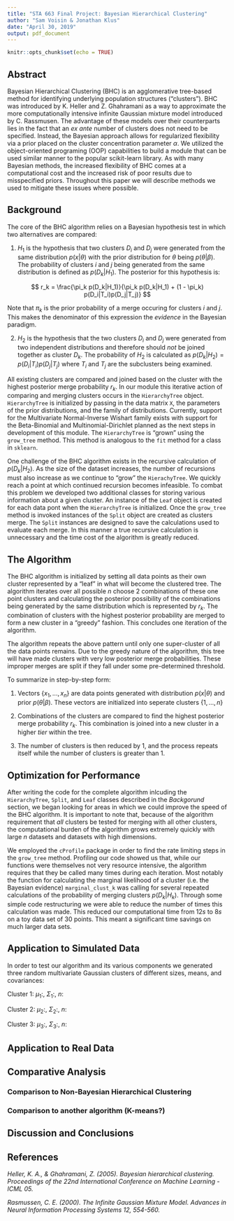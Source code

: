 ```yaml
---
title: "STA 663 Final Project: Bayesian Hierarchical Clustering"
author: "Sam Voisin & Jonathan Klus"
date: "April 30, 2019"
output: pdf_document
---
```


```r
knitr::opts_chunk$set(echo = TRUE)
```

## Abstract

Bayesian Hierarchical Clustering (BHC) is an agglomerative tree-based method for identifying underlying population structures ("clusters"). BHC was introduced by K. Heller and Z. Ghahramani as a way to approximate the more computationally intensive infinite Gaussian mixture model introduced by C. Rassmusen. The advantage of these models over their counterparts lies in the fact that an *ex ante* number of clusters does not need to be specified. Instead, the Bayesian approach allows for regularized flexibility via a prior placed on the cluster concentration parameter $\alpha$. We utilized the object-oriented programing (OOP) capabilities to build a module that can be used similar manner to the popular scikit-learn library. As with many Bayesian methods, the increased flexibility of BHC comes at a computational cost and the increased risk of poor results due to misspecified priors. Throughout this paper we will describe methods we used to mitigate these issues where possible.

## Background

The core of the BHC algorithm relies on a Bayesian hypothesis test in which two alternatives are compared:

1) $H_1$ is the hypothesis that two clusters $D_i$ and $D_j$ were generated from the same distribution $p(x | \theta)$ with the prior distribution for $\theta$ being $p(\theta | \beta)$. The probability of clusters $i$ and $j$ being generated from the same distribution is defined as $p(D_k|H_1)$. The posterior for this hypothesis is:

$$
r_k = \frac{\pi_k p(D_k|H_1)}{\pi_k p(D_k|H_1) + (1 - \pi_k) p(D_i|T_i)p(D_j|T_j)}
$$

Note that $\pi_k$ is the prior probability of a merge occuring for clusters $i$ and $j$. This makes the denominator of this expression the *evidence* in the Bayesian paradigm.

2) $H_2$ is the hypothesis that the two clusters $D_i$ and $D_j$ were generated from two independent distributions and therefore should *not* be joined together as cluster $D_k$. The probability of $H_2$ is calculated as $p(D_k|H_2) = p(D_i|T_i)p(D_j|T_j)$ where $T_i$ and $T_j$ are the subclusters being examined.

All existing clusters are compared and joined based on the cluster with the highest posterior merge probability $r_k$. In our module this iterative action of comparing and merging clusters occurs in the `HierarchyTree` object. `HierarchyTree` is initialized by passing in the data matrix `X`, the parameters of the prior distributions, and the family of distributions. Currently, support for the Multivariate Normal-Inverse Wishart family exists with support for the Beta-Binomial and Multinomial-Dirichlet planned as the next steps in development of this module. The `HierarchyTree` is "grown" using the `grow_tree` method. This method is analogous to the `fit` method for a class in `sklearn`.

One challenge of the BHC algorithm exists in the recursive calculation of $p(D_k|H_2)$. As the size of the dataset increases, the number of recursions must also increase as we continue to "grow" the `HierachyTree`. We quickly reach a point at which continued recursion becomes infeasible. To combat this problem we developed two additional classes for storing various information about a given cluster. An instance of the `Leaf` object is created for each data pont when the `HierarchyTree` is initialized. Once the `grow_tree` method is invoked instances of the `Split` object are created as clusters merge. The `Split` instances are designed to save the calculations used to evaluate each merge. In this manner a true recursive calculation is unnecessary and the time cost of the algorithm is greatly reduced.

## The Algorithm

The BHC algorithm is initialized by setting all data points as their own cluster represented by a "leaf" in what will become the clustered tree. The algorithm iterates over all possible $n$ choose $2$ combinations of these one point clusters and calculating the posterior possibility of the combinations being generated by the same distribution which is represented by $r_k$. The combination of clusters with the highest posterior probability are merged to form a new cluster in a "greedy" fashion. This concludes one iteration of the algorithm.

The algorithm repeats the above pattern until only one super-cluster of all the data points remains. Due to the greedy nature of the algorithm, this tree will have made clusters with very low posterior merge probabilities. These improper merges are split if they fall under some pre-determined threshold.

To summarize in step-by-step form:

1) Vectors $\{x_1, ..., x_n\}$ are data points generated with distribution $p(x | \theta)$ and prior $p(\theta | \beta)$. These vectors are initialized into seperate clusters $\{1, ..., n\}$

2) Combinations of the clusters are compared to find the highest posterior merge probability $r_k$. This combination is joined into a new cluster in a higher *tier* within the tree.

3) The number of clusters is then reduced by $1$, and the process repeats itself while the number of clusters is greater than $1$.

## Optimization for Performance

After writing the code for the complete algorithm inlcuding the `HierarchyTree`, `Split`, and `Leaf` classes described in the *Backgorund* section, we began looking for areas in which we could improve the speed of the BHC algorithm. It is important to note that, because of the algorithm requirement that *all* clusters be tested for merging with all other clusters, the computational burden of the algorithm grows extremely quickly with large $n$ datasets and datasets with high dimensions.

We employed the `cProfile` package in order to find the rate limiting steps in the `grow_tree` method. Profiling our code showed us that, while our functions were themselves not very resource intensive, the algorithm requires that they be called many times during each iteration. Most notably the function for calculating the marginal likelihood of a cluster (i.e. the Bayesian evidence) `marginal_clust_k` was calling for several repeated calculations of the probability of merging clusters $p(D_k|H_k)$. Through some simple code restructuring we were able to reduce the number of times this calculation was made. This reduced our computational time from $12s$ to $8s$ on a toy data set of $30$ points. This meant a significant time savings on much larger data sets.

## Application to Simulated Data

In order to test our algorithm and its various components we generated three random multivariate Gaussian clusters of different sizes, means, and covariances:

Cluster $1$: $\mu_1:$, $\Sigma_1:$, $n:$ 

Cluster $2$: $\mu_2:$, $\Sigma_2:$, $n:$

Cluster $3$: $\mu_3:$, $\Sigma_3:$, $n:$



## Application to Real Data

## Comparative Analysis

### Comparison to Non-Bayesian Hierarchical Clustering

### Comparison to another algorithm (K-means?)

## Discussion and Conclusions



## References

*Heller, K. A., & Ghahramani, Z. (2005). Bayesian hierarchical clustering.
Proceedings of the 22nd International Conference on Machine Learning - ICML 05.*

*Rasmussen, C. E. (2000). The Infinite Gaussian Mixture Model. 
Advances in Neural Information Processing Systems 12, 554-560.*
